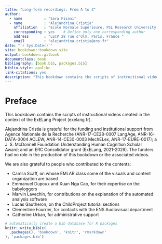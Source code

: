 ```yaml
--- 
title: "Long-form recordings: From A to Z"
author: 
  - name          : "Sara Pisani"
  - name          : "Alejandrina Cristia"
    affiliation   : "Ecole Normale Supérieure, PSL Research University, Departement d'etudes cognitives, Laboratoire de Sciences Cognitives et Psycholinguistique (ENS, EHESS, CNRS)"
    corresponding : yes    # Define only one corresponding author
    address       : "LSCP 29 rue d'Ulm, Paris, France "
    email         : "alejandrina.cristia@ens.fr"
date: "`r Sys.Date()`"
site: bookdown::bookdown_site
output: bookdown::gitbook
documentclass: book
bibliography: [book.bib, packages.bib]
biblio-style: apalike
link-citations: yes
description: "This bookdown contains the scripts of instructional videos created in the context of the ExELang Project (exelang.fr)."
---
```


# Preface {-}

This bookdown contains the scripts of instructional videos created in the context of the ExELang Project (exelang.fr). 

Alejandrina Cristia is grateful for the funding and institutional support from Agence Nationale de la Recherche (ANR-17-CE28-0007 LangAge, ANR-16-DATA-0004 ACLEW, ANR-14-CE30-0003 MechELex, ANR-17-EURE-0017);  a J. S. McDonnell Foundation Understanding Human Cognition Scholar Award; and an ERC Consolidator grant (ExELang, 2021-2026). The funders had no role in the production of this bookdown or the associated videos. 

We are also grateful to people who contributed to the contents:

- Camila Scaff, on whose EMLAR class some of the visuals and content organization are based
- Emmanuel Dupoux and Xuan Nga Cao, for their expertise on the babyloggers
- Marvin Lavechin, for contributions on the explanation of the automated analysis software
- Lucas Gautheron, on the ChildProject tutorial sections
- Clementine Fourrier, for contacts with the ENS Audiovisual department
- Catherine Urban, for administrative support



```r
# automatically create a bib database for R packages
knitr::write_bib(c(
  .packages(), 'bookdown', 'knitr', 'rmarkdown'
), 'packages.bib')
```
